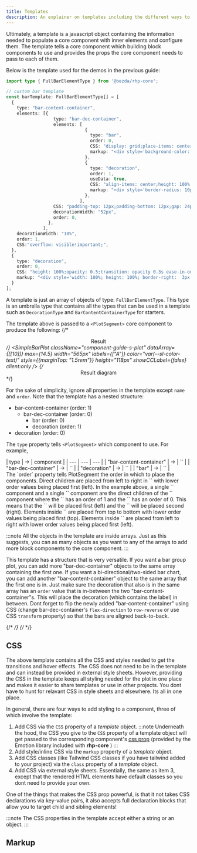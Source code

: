 ```yaml
---
title: Templates
description: An explainer on templates including the different ways to create them and add them to plot components.
---
```


Ultimately, a template is a javascript object containing the information needed to populate a core component with inner elements and configure them. The template tells a core component which building block components to use and provides the props the core component needs to pass to each of them.

Below is the template used for the demos in the previous guide:

```typescript
import type { FullBarElementType } from '@bezda/rhp-core';

// custom bar template
const barTemplate: FullBarElementType[] = [
  {
    type: "bar-content-container",
    elements: [{
                  type: "bar-dec-container",
                  elements: [
                              {
                                type: "bar",
                                order: 0,
                                CSS: "display: grid;place-items: center;box-sizing: border-box;border-radius: 0 10px 10px 0;overflow: hidden;height: auto; transition-property: flex, border;transition-duration: 1s;transition-timing-function: ease-in-out;& div {display:flex;align-items: center;opacity: 0.5;transition: opacity 0.3s ease-in-out;text-align: center;}& div > span {opacity: 0;color: var(--sl-color-bg);font-weight:500;transition: opacity 0.3s ease-in-out;}",
                                markup: "<div style='background-color: {{color}};height:100%;width:100%;justify-content: center;'><span>block</span></div>",
                              },
                              {
                                type: "decoration",
                                order: 1,
                                useData: true,
                                CSS: "align-items: center;height: 100%;& > div {opacity: 0.5;transition: opacity 0.3s ease-in-out;transition: border 0.4s ease-in; border-style: none; border-width: 3px;}",
                                markup: "<div style='border-radius: 10px;border-color: {{color}};color: {{color}};height: 100%;aspect-ratio: 1/1;display: grid;place-items: center;grid-template: 1fr / 1fr;'><div class='block-value' style='transition: opacity 0.2s ease-in-out;grid-column: 1 / 1; grid-row: 1 / 1;'>{{$dataValue}}</div><div class='block-text' style='transition: opacity 0.2s ease-in-out 0.2s;opacity: 0;grid-column: 1 / 1; grid-row: 1 / 1;'>block</div></div>",
                              },
                            ],
                  CSS: "padding-top: 12px;padding-bottom: 12px;gap: 24px;background: none;& .bar-decoration > div:hover {opacity: 1;border-style: solid;}& .bar > div:hover {opacity: 1;}& .bar > div:hover span {opacity: 1;}& .bar-decoration > div:hover .block-text {opacity: 1!important;}& .bar-decoration > div:hover .block-value {opacity: 0;}",
                  decorationWidth: "52px",
                  order: 0,
                }, 
              ],
    decorationWidth: "10%",
    order: 1,
    CSS:"overflow: visible!important;",
  },
  {
    type: "decoration",
    order: 0,
    CSS: "height: 100%;opacity: 0.5;transition: opacity 0.3s ease-in-out;&:hover {opacity: 1;} &:hover .block-text {opacity: 1!important;} &:hover .block-value {opacity: 0;}",
    markup: "<div style='width: 100%; height: 100%; border-right:  3px solid {{color}};padding-top: 12px;padding-bottom: 12px;'><div style='border-radius: 10px;border: 3px solid {{color}};height: 100%;aspect-ratio: 1/1;margin-right: 24px;margin-left: 24px;display: grid;place-items: center;grid-template: 1fr / 1fr;'><div class='block-value' style='transition: opacity 0.2s ease-in-out;grid-column: 1 / 1; grid-row: 1 / 1;'>{{bar-label}}</div><div class='block-text' style='transition: opacity 0.2s ease-in-out 0.2s;opacity: 0;grid-column: 1 / 1; grid-row: 1 / 1;'>block</div></div></div>",
  }
];

```

A template is just an array of objects of type: `FullBarElementType`. This type is an umbrella type that contains all the types that can be used in a template such as `DecorationType` and `BarContentContainerType` for starters. 

The template above is passed to a `<PlotSegment>` core component to produce the following:
{/* <div style="text-align: center;">Result</div> */}
<SimpleBarPlot className="component-guide-s-plot" dataArray={[[10]]} max={14.5} width="565px" labels={["A"]} color="var(--sl-color-text)" style={{marginTop: "1.5rem"}} height="118px" showCCLabel={false} client:only />
{/* <div style="text-align: center;">Result diagram</div> */}
<div class="flex justify-center">
  <Fragment class="svg plotsegment" set:html={Plotsegment} />
</div>

For the sake of simplicity, ignore all properties in the template except `name` and `order`. Note that the template has a nested structure:

- bar-content-container (order: 1)
  - bar-dec-container (order: 0)
    - bar (order: 0)
    - decoration (order: 1)
- decoration (order: 0)

The `type` property tells `<PlotSegment>` which component to use. For example, 
<div class=' table:inline-table flex justify-center'>
| type  | &#8594; | component |
| --- | --- | --- |
| "bar-content-container" | &#8594; | `<BarContentContainer>` |
| "bar-dec-container" | &#8594; | `<BarDecContainer>` |
| "decoration" | &#8594; | `<Decoration>` |
| "bar" | &#8594; | `<Bar>` |
</div>
The `order` property tells PlotSegment the order in which to place the components.
Direct children are placed from left to right in `<PlotSegment>` with lower order values being placed first (left). In the example above,
a single `<BarContentContainer>` component and a single `<Decoration>` component are the direct children of the `<PlotSegment>` component where the `<BarContentContainer>` has an order of 1 
and the `<Decoration>` has an order of 0. This means that the `<Decoration>` will be placed first (left) and the `<BarContentContainer>` will be placed 
second (right). Elements inside `<BarContentContainer>` are placed from top to bottom with lower order values being placed first (top). 
Elements inside `<BarDecContainer>` are placed from left to right with lower order values being placed first (left).

:::note
All the objects in the template are inside arrays. Just as this suggests, you can as many objects as you want 
to any of the arrays to add more block components to the core component.
:::

This template has a structure that is very versatile. If you want a bar group plot, you can add more 
"bar-dec-container" objects to the same array containing the first one. If you want a bi-directional/two-sided 
bar chart, you can add another "bar-content-container" object to the same array that the first one is in. Just make 
sure the decoration that also is in the same array has an `order` value that is in-between the two "bar-content-container"s. 
This will place the decoration (which contains the label) in between. Dont forget to flip the newly added "bar-content-container"
using CSS (change bar-dec-container's `flex-direction` to `row-reverse` or use CSS `transform` property) so that the bars are aligned back-to-back.

{/* <Icon name="codePen" />  */}
{/* <Icon name="puzzle" /> */}

## CSS

The above template contains all the CSS and styles needed to get the transitions and hover effects. 
The CSS does not need to be in the template and can instead be provided in external style sheets. 
However, providing the CSS in the template keeps all styling needed for the plot in one place and makes it easier 
to share templates or use in other projects. You dont have to hunt for relavant CSS in style sheets and elsewhere. 
Its all in one place.

In general, there are four ways to add styling to a component, three of which involve the template:

1. Add CSS via the `CSS` property of a *template* object. 
:::note
Underneath the hood, the CSS you give to the `CSS` property of a template object will get passed to the corresponding component's [css prop](https://emotion.sh/docs/css-prop) (provided by the Emotion library included with **rhp-core** )
:::
2. Add style/inline CSS via the `markup` property of a *template* object.
3. Add CSS classes (like Tailwind CSS classes if you have tailwind added to your project) via the `class` property 
of a *template* object.
4. Add CSS via external style sheets. Essentially, the same as item 3, except that the rendered HTML elements have 
default classes so you dont need to provide your own.

One of the things that makes the CSS prop powerful, is that it not takes CSS declarations via key-value pairs, 
it also accepts full declaration blocks that allow you to target child and sibling elements!

:::note
The CSS properties in the template accept either a string or an object.
:::

## Markup